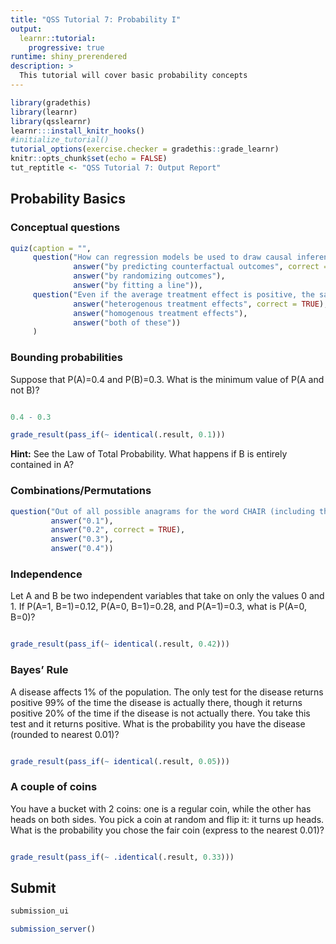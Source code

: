 ```yaml
---
title: "QSS Tutorial 7: Probability I"
output:
  learnr::tutorial:
    progressive: true
runtime: shiny_prerendered
description: >
  This tutorial will cover basic probability concepts
---
```


```r
library(gradethis)
library(learnr)
library(qsslearnr)
learnr:::install_knitr_hooks()
#initialize_tutorial()
tutorial_options(exercise.checker = gradethis::grade_learnr)
knitr::opts_chunk$set(echo = FALSE)
tut_reptitle <- "QSS Tutorial 7: Output Report"
```

## Probability Basics 



### Conceptual questions

```r
quiz(caption = "",
     question("How can regression models be used to draw causal inference?",
              answer("by predicting counterfactual outcomes", correct = TRUE),
              answer("by randomizing outcomes"),
              answer("by fitting a line")),
     question("Even if the average treatment effect is positive, the same treatment may not affect everyone in the positive direction. This is an example of:",
              answer("heterogenous treatment effects", correct = TRUE),
              answer("homogenous treatment effects"),
              answer("both of these"))
     )
```



### Bounding probabilities

Suppose that P(A)=0.4 and P(B)=0.3. What is the minimum value of P(A and not B)?

```r

```

```r
0.4 - 0.3
```

```r
grade_result(pass_if(~ identical(.result, 0.1)))
```

<div id="filter-hint">
**Hint:** See the Law of Total Probability. What happens if B is entirely contained in A?
</div>


### Combinations/Permutations

```r
question("Out of all possible anagrams for the word CHAIR (including the original word), what is the probability that the letter I comes first?",
         answer("0.1"),
         answer("0.2", correct = TRUE),
         answer("0.3"),
         answer("0.4"))
```


### Independence

Let A and B be two independent variables that take on only the values 0 and 1. If P(A=1, B=1)=0.12, P(A=0, B=1)=0.28, and P(A=1)=0.3, what is P(A=0, B=0)?

```r

```

```r
grade_result(pass_if(~ identical(.result, 0.42)))
```


### Bayes' Rule

A disease affects 1% of the population. The only test for the disease returns positive 99% of the time the disease is actually there, though it returns positive 20% of the time if the disease is not actually there. You take this test and it returns positive. What is the probability you have the disease (rounded to nearest 0.01)?

```r

```


```r
grade_result(pass_if(~ identical(.result, 0.05)))
```

### A couple of coins

You have a bucket with 2 coins: one is a regular coin, while the other has heads on both sides. You pick a coin at random and flip it: it turns up heads. What is the probability you chose the fair coin (express to the nearest 0.01)?

```r

```

```r
grade_result(pass_if(~ .identical(.result, 0.33)))
```

## Submit

```r
submission_ui
```

```r
submission_server()
```
